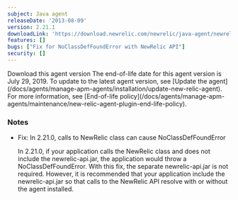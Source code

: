 ```yaml
---
subject: Java agent
releaseDate: '2013-08-09'
version: 2.21.1
downloadLink: 'https://download.newrelic.com/newrelic/java-agent/newrelic-agent/2.21.1/'
features: []
bugs: ["Fix for NoClassDefFoundError with NewRelic API"]
security: []
---
```


<ButtonGroup>
  <ButtonLink
    role="button"
    to="https://download.newrelic.com/newrelic/java-agent/newrelic-agent/2.21.1/"
    variant="primary"
  >
    Download this agent version
  </ButtonLink>
</ButtonGroup>

<Callout variant="important">
  The end-of-life date for this agent version is July 29, 2019. To update to the latest agent version, see [Update the agent](/docs/agents/manage-apm-agents/installation/update-new-relic-agent). For more information, see [End-of-life policy](/docs/agents/manage-apm-agents/maintenance/new-relic-agent-plugin-end-life-policy).
</Callout>

### Notes

* Fix: In 2.21.0, calls to NewRelic class can cause NoClassDefFoundError

  In 2.21.0, if your application calls the NewRelic class and does not include the newrelic-api.jar, the application would throw a NoClassDefFoundError. With this fix, the separate newrelic-api.jar is not required. However, it is recommended that your application include the newrelic-api.jar so that calls to the NewRelic API resolve with or without the agent installed.
